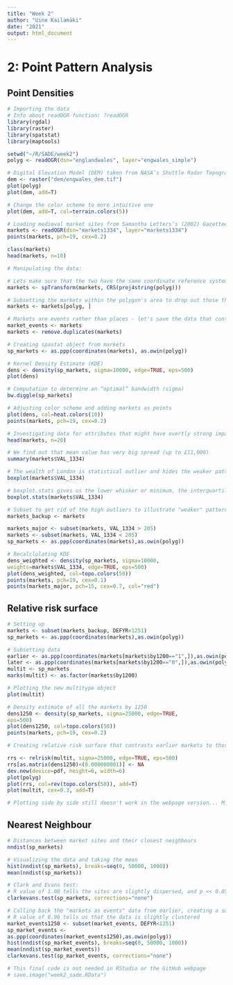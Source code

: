 ```yaml
---
title: "Week 2"
author: "Uine Kailamäki"
date: "2021"
output: html_document
---
```



# 2: Point Pattern Analysis

## Point Densities

```r
# Importing the data
# Info about readOGR function: ?readOGR
library(rgdal)
library(raster)
library(spatstat)
library(maptools)

setwd("~/R/SADE/week2")
polyg <- readOGR(dsn="englandwales", layer="engwales_simple")

# Digital Elevation Model (DEM) taken from NASA’s Shuttle Radar Topography Mission data
dem <- raster("dem/engwales_dem.tif")
plot(polyg)
plot(dem, add=T)

# Change the color scheme to more intuitive one
plot(dem, add=T, col=terrain.colors(5))

# Loading medieval market sites from Samantha Letters’s (2002) Gazetteer of Markets and Fairs in England and Wales to 1516.
markets <- readOGR(dsn="markets1334", layer="markets1334")
points(markets, pch=19, cex=0.2)

class(markets)
head(markets, n=10)

# Manipulating the data: 

# Lets make sure that the two have the same coordinate reference system (CRS) by taking the polygon’s CRS and applying it to the markets.
markets <- spTransform(markets, CRS(proj4string(polyg)))

# Subsetting the markets within the polygon's area to drop out those that fall outside of its borders
markets <- markets[polyg, ]

# Markets are events rather than places - let's save the data that contains duplicates as "market_events" and then remove duplicates from "markets"
market_events <- markets
markets <- remove.duplicates(markets)

# Creating spastat object from markets
sp_markets <- as.ppp(coordinates(markets), as.owin(polyg))

# Kernel Density Estimate (KDE)
dens <- density(sp_markets, sigma=10000, edge=TRUE, eps=500)
plot(dens)

# Computation to determine an “optimal” bandwidth (sigma)
bw.diggle(sp_markets)

# Adjusting color scheme and adding markets as points
plot(dens, col=heat.colors(10))
points(markets, pch=19, cex=0.2)

# Investigating data for attributes that might have overtly strong impact 
head(markets, n=20)

# We find out that mean value has very big spread (up to £11,000)
summary(markets$VAL_1334)

# The wealth of London is statistical outlier and hides the weaker patterns in comparison
boxplot(markets$VAL_1334)

# boxplot.stats gives us the lower whisker or minimum, the interquartile range of the middle (the second and fourth values), the median (third value) and the upper whisker or maximum. 
boxplot.stats(markets$VAL_1334)

# Subset to get rid of the high outliers to illustrate "weaker" patterns, original data is saved as markets_backup
markets_backup <- markets

markets_major <- subset(markets, VAL_1334 > 205)
markets <- subset(markets, VAL_1334 < 205)
sp_markets <- as.ppp(coordinates(markets),as.owin(polyg))

# Recalclulating KDE
dens_weighted <- density(sp_markets, sigma=10000,
weights=markets$VAL_1334, edge=TRUE, eps=500)
plot(dens_weighted, col=topo.colors(50))
points(markets, pch=19, cex=0.1)
points(markets_major, pch=15, cex=0.7, col="red")

```

## Relative risk surface

```r
# Setting up
markets <- subset(markets_backup, DEFYR<1251)
sp_markets <- as.ppp(coordinates(markets),as.owin(polyg))

# Subsetting data
earlier <- as.ppp(coordinates(markets[markets$by1200=="1",]),as.owin(polyg))
later <- as.ppp(coordinates(markets[markets$by1200=="0",]),as.owin(polyg))
multit <- sp_markets
marks(multit) <- as.factor(markets$by1200)

# Plotting the new multitype object
plot(multit)

# Density estimate of all the markets by 1250
dens1250 <- density(sp_markets, sigma=25000, edge=TRUE,
eps=500)
plot(dens1250, col=topo.colors(50))
points(markets, pch=19, cex=0.2)

# Creating relative risk surface that contrasts earlier markets to those founded later

rrs <- relrisk(multit, sigma=25000, edge=TRUE, eps=500)
rrs[as.matrix(dens1250)<(0.000000001)] <- NA
dev.new(device=pdf, height=6, width=6)
plot(polyg)
plot(rrs, col=rev(topo.colors(50)), add=T)
plot(multit, cex=0.3, add=T)

# Plotting side by side still doesn't work in the webpage version... Might need to find other solutions for that!

```

## Nearest Neighbour

```r

# Distances between market sites and their closest neighbours
nndist(sp_markets)

# Visualizing the data and taking the mean
hist(nndist(sp_markets), breaks=seq(0, 50000, 1000))
mean(nndist(sp_markets))

# Clark and Evans test: 
# R value of 1.08 tells the sites are slightly dispersed, and p << 0.05 tells us that the result is statistically significant
clarkevans.test(sp_markets, corrections="none")

# Calling back the "markets as events" data from earlier, creating a subset of those that were recorded before 1250
# R value of 0.96 tells us that the data is slightly clustered
market_events1250 <- subset(market_events, DEFYR<1251)
sp_market_events <-
as.ppp(coordinates(market_events1250),as.owin(polyg))
hist(nndist(sp_market_events), breaks=seq(0, 50000, 1000))
mean(nndist(sp_market_events))
clarkevans.test(sp_market_events, corrections="none")

# This final code is not needed in RStudio or the GitHub webpage
# save.image("week2_sade.RData")

```